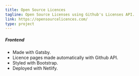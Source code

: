 ```yaml
---
title: Open Source Licences
tagline: Open Source Licenses using Github's Licenses API.
link: https://opensourcelicences.com/
type: project
---
```


##### Frontend
- Made with Gatsby.
- Licence pages made automatically with Github API.
- Styled with Bootstrap.
- Deployed with Netlify.